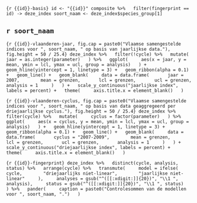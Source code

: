 ```{r {{id}}-basis}
id <- "{{id}}"
composite %>%
  filter(fingerprint == id) -> deze_index
soort_naam <- deze_index$species_group[1]
```

## `r soort_naam`

```{r {{id}}-vlaanderen-jaar, fig.cap = paste0("Vlaamse samengestelde indices voor ", soort_naam, " op basis van jaarlijkse data."), fig.height = 50 / 25.4}
deze_index %>%
  filter(!cycle) %>%
  mutate(
    jaar = as.integer(parameter)
  ) %>%
  ggplot(
    aes(x = jaar, y = mean, ymin = lcl, ymax = ucl, group = analysis)
  ) +
  geom_hline(yintercept = 1, linetype = 3) +
  geom_ribbon(alpha = 0.1) +
  geom_line() +
  geom_blank(
    data = data.frame(
      jaar = 2007, 
      mean = grenzen,
      lcl = grenzen,
      ucl = grenzen,
      analysis = 1
    )
  ) +
  scale_y_continuous("jaarlijkse index", labels = percent) +
  theme(
    axis.title.x = element_blank()
  )
```

```{r {{id}}-vlaanderen-cyclus, fig.cap = paste0("Vlaamse samengestelde indices voor ", soort_naam, " op basis van data geaggregeerd per driejaarlijkse cyclus."), fig.height = 50 / 25.4}
deze_index %>%
  filter(cycle) %>%
  mutate(
    cyclus = factor(parameter)
  ) %>%
  ggplot(
    aes(x = cyclus, y = mean, ymin = lcl, ymax = ucl, group = analysis)
  ) +
  geom_hline(yintercept = 1, linetype = 3) +
  geom_ribbon(alpha = 0.1) +
  geom_line() +
  geom_blank(
    data = data.frame(
      cyclus = "2007-2009", 
      mean = grenzen,
      lcl = grenzen,
      ucl = grenzen,
      analysis = 1
    )
  ) +
  scale_y_continuous("driejaarlijkse index", labels = percent) +
  theme(
    axis.title.x = element_blank()
  )
```

```{r {{id}}-fingerprint}
deze_index %>%
  distinct(cycle, analysis, status) %>%
  arrange(cycle) %>%
  transmute(
    model = ifelse(
      cycle, 
      "driejaarlijks niet-linear", 
      "jaarlijkse niet-linear"
    ),
    analyses = gsub("^([[:xdigit:]]{20})", "\\1 ", analysis),
    status = gsub("^([[:xdigit:]]{20})", "\\1 ", status)
  ) %>%
  pander(
    caption = paste0("Controlesommen van de modellen voor ", soort_naam, ".")
  )
```


\pagebreak[4]
